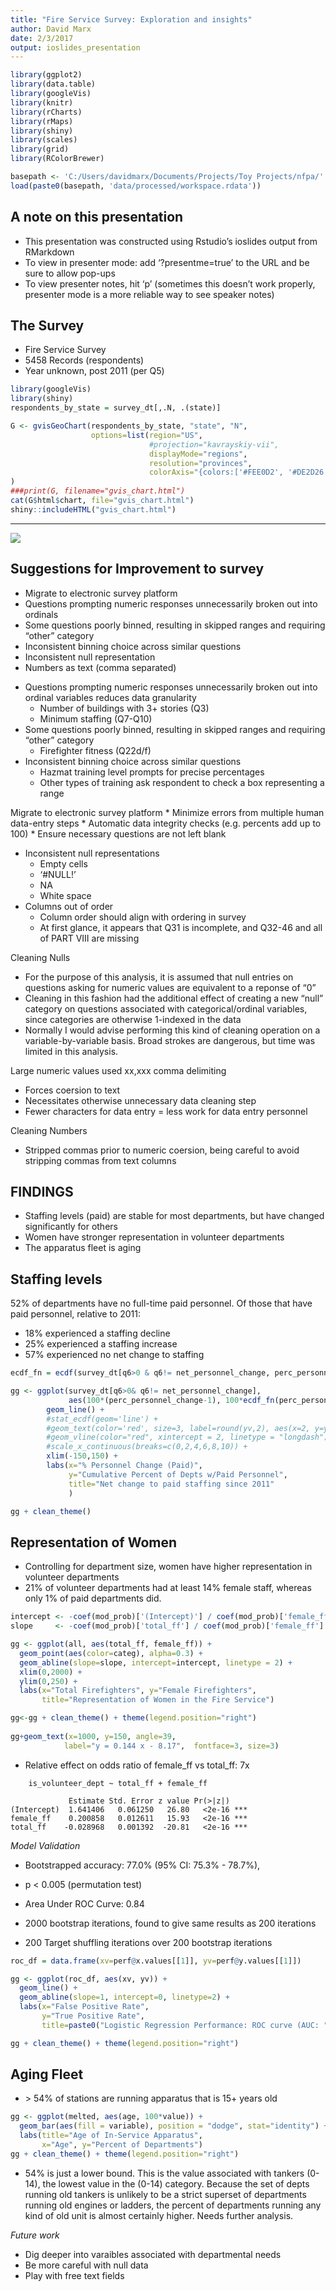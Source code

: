```yaml
---
title: "Fire Service Survey: Exploration and insights"
author: David Marx
date: 2/3/2017
output: ioslides_presentation
---
```



```r
library(ggplot2)
library(data.table)
library(googleVis)
library(knitr)
library(rCharts)
library(rMaps)
library(shiny)
library(scales)
library(grid)
library(RColorBrewer)

basepath <- 'C:/Users/davidmarx/Documents/Projects/Toy Projects/nfpa/'
load(paste0(basepath, 'data/processed/workspace.rdata'))
```

## A note on this presentation

* This presentation was constructed using Rstudio's ioslides output from RMarkdown 
* To view in presenter mode: add '?presentme=true' to the URL and be sure to allow pop-ups
* To view presenter notes, hit 'p' (sometimes this doesn't work properly, presenter mode is a more reliable way to see speaker notes)

## The Survey

* Fire Service Survey
* 5458 Records (respondents)
* Year unknown, post 2011 (per Q5)

```r
library(googleVis)
library(shiny)
respondents_by_state = survey_dt[,.N, .(state)]

G <- gvisGeoChart(respondents_by_state, "state", "N",
                  options=list(region="US",
                               #projection="kavrayskiy-vii",
                               displayMode="regions", 
                               resolution="provinces",
                               colorAxis="{colors:['#FEE0D2', '#DE2D26']}")
)
###print(G, filename="gvis_chart.html")
cat(G$html$chart, file="gvis_chart.html")
shiny::includeHTML("gvis_chart.html") 
```

---

![](C:/Users/davidmarx/Documents/Projects/Toy Projects/nfpa/images/survey_screenshot.png)

## Suggestions for Improvement to survey

* Migrate to electronic survey platform
* Questions prompting numeric responses unnecessarily broken out into ordinals
* Some questions poorly binned, resulting in skipped ranges and requiring "other" category
* Inconsistent binning choice across similar questions
* Inconsistent null representation
* Numbers as text (comma separated)

<div class="notes">
* Questions prompting numeric responses unnecessarily broken out into ordinal variables reduces data granularity
    * Number of buildings with 3+ stories (Q3)
    * Minimum staffing (Q7-Q10)
* Some questions poorly binned, resulting in skipped ranges and requiring "other" category
    * Firefighter fitness (Q22d/f)
* Inconsistent binning choice across similar questions
    * Hazmat training level prompts for precise percentages
    * Other types of training ask respondent to check a box representing a range
    
Migrate to electronic survey platform
* Minimize errors from multiple human data-entry steps
* Automatic data integrity checks (e.g. percents add up to 100)
* Ensure necessary questions are not left blank

* Inconsistent null representations
    * Empty cells
    * '#NULL!'
    * NA
    * White space
* Columns out of order
    * Column order should align with ordering in survey
    * At first glance, it appears that Q31 is incomplete, and Q32-46 and all of PART VIII are missing

Cleaning Nulls

* For the purpose of this analysis, it is assumed that null entries on questions asking for numeric values are equivalent to a reponse of "0"
* Cleaning in this fashion had the additional effect of creating a new "null" category on questions associated with categorical/ordinal variables, since categories are otherwise 1-indexed in the data
* Normally I would advise performing this kind of cleaning operation on a variable-by-variable basis. Broad strokes are dangerous, but time was limited in this analysis.  

Large numeric values used xx,xxx comma delimiting

* Forces coersion to text
* Necessitates otherwise unnecessary data cleaning step
* Fewer characters for data entry = less work for data entry personnel

Cleaning Numbers

* Stripped commas prior to numeric coersion, being careful to avoid stripping 
  commas from text columns

</div>
  
## FINDINGS

* Staffing levels (paid) are stable for most departments, but have changed significantly for others
* Women have stronger representation in volunteer departments
* The apparatus fleet is aging

## Staffing levels

52% of departments have no full-time paid personnel. Of those that have paid personnel, relative to 2011: 

* 18% experienced a staffing decline
* 25% experienced a staffing increase
* 57% experienced no net change to staffing

```r
ecdf_fn = ecdf(survey_dt[q6>0 & q6!= net_personnel_change, perc_personnel_change])

gg <- ggplot(survey_dt[q6>0& q6!= net_personnel_change], 
             aes(100*(perc_personnel_change-1), 100*ecdf_fn(perc_personnel_change))) +
        geom_line() +
        #stat_ecdf(geom='line') +
        #geom_text(color='red', size=3, label=round(yv,2), aes(x=2, y=yv), hjust=1, vjust=0) +
        #geom_vline(color="red", xintercept = 2, linetype = "longdash") +
        #scale_x_continuous(breaks=c(0,2,4,6,8,10)) +
        xlim(-150,150) +
        labs(x="% Personnel Change (Paid)",
             y="Cumulative Percent of Depts w/Paid Personnel",
             title="Net change to paid staffing since 2011"
             )

gg + clean_theme()
```


## Representation of Women

* Controlling for department size, women have higher representation in volunteer departments
* 21% of volunteer departments had at least 14% female staff, whereas only 1% of paid departments did.


```r
intercept <- -coef(mod_prob)['(Intercept)'] / coef(mod_prob)['female_ff']
slope     <- -coef(mod_prob)['total_ff'] / coef(mod_prob)['female_ff']

gg <- ggplot(all, aes(total_ff, female_ff)) +
  geom_point(aes(color=categ), alpha=0.3) +
  geom_abline(slope=slope, intercept=intercept, linetype = 2) +
  xlim(0,2000) +
  ylim(0,250) +
  labs(x="Total Firefighters", y="Female Firefighters", 
       title="Representation of Women in the Fire Service")

gg<-gg + clean_theme() + theme(legend.position="right")
  
gg+geom_text(x=1000, y=150, angle=39, 
            label="y = 0.144 x - 8.17",  fontface=3, size=3)
```

<div class="notes">

* Relative effect on odds ratio of female_ff vs total_ff: 7x

```
    is_volunteer_dept ~ total_ff + female_ff

             Estimate Std. Error z value Pr(>|z|)    
(Intercept)  1.641406   0.061250   26.80   <2e-16 ***
female_ff    0.200858   0.012611   15.93   <2e-16 ***
total_ff    -0.028968   0.001392  -20.81   <2e-16 ***
```  

*Model Validation*

* Bootstrapped accuracy: 77.0% (95% CI: 75.3% - 78.7%), 
* p < 0.005 (permutation test)
* Area Under ROC Curve: 0.84


* 2000 bootstrap iterations, found to give same results as 200 iterations
* 200 Target shuffling iterations over 200 bootstrap iterations


```r
roc_df = data.frame(xv=perf@x.values[[1]], yv=perf@y.values[[1]])

gg <- ggplot(roc_df, aes(xv, yv)) + 
  geom_line() +
  geom_abline(slope=1, intercept=0, linetype=2) +
  labs(x="False Positive Rate",
       y="True Positive Rate",
       title=paste0("Logistic Regression Performance: ROC curve (AUC: ",round(auroc@y.values[[1]],2),")"))

gg + clean_theme() + theme(legend.position="right")

```


</div>


## Aging Fleet

* \> 54% of stations are running apparatus that is 15+ years old

```r
gg <- ggplot(melted, aes(age, 100*value)) + 
  geom_bar(aes(fill = variable), position = "dodge", stat="identity") +
  labs(title="Age of In-Service Apparatus",
       x="Age", y="Percent of Departments")
gg + clean_theme() + theme(legend.position="right")
```

<div class="notes">
* 54% is just a lower bound. This is the value associated with tankers (0-14), the lowest value in the (0-14) category. Because the set of depts running old tankers is unlikely to be a strict superset of departments running old engines or ladders, the percent of departments running any kind of old unit is almost certainly higher. Needs further analysis.

*Future work*

* Dig deeper into varaibles associated with departmental needs
* Be more careful with null data
* Play with free text fields

</div>
